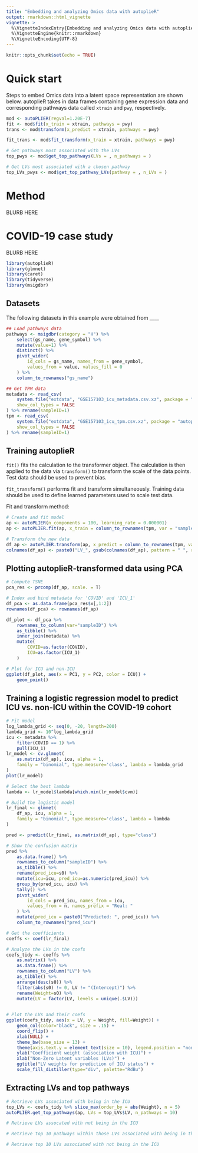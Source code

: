 ```yaml
---
title: "Embedding and analyzing Omics data with autoplieR"
output: rmarkdown::html_vignette
vignette: >
  %\VignetteIndexEntry{Embedding and analyzing Omics data with autoplieR}
  %\VignetteEngine{knitr::rmarkdown}
  %\VignetteEncoding{UTF-8}
---
```


```r
knitr::opts_chunk$set(echo = TRUE)
```


# Quick start

Steps to embed Omics data into a latent space representation are shown below. autoplieR takes in data frames containing gene expression data and corresponding pathways data called `xtrain` and `pwy`, respectively. 

```r
mod <- autoPLIER(regval=1.20E-7)
fit <- mod$fit(x_train = xtrain, pathways = pwy)
trans <- mod$transform(x_predict = xtrain, pathways = pwy)

fit_trans <- mod$fit_transform(x_train = xtrain, pathways = pwy)

# Get pathways most associated with the LVs
top_pwys <- mod$get_top_pathways(LVs = , n_pathways = )

# Get LVs most associated with a chosen pathway
top_LVs_pwys <- mod$get_top_pathway_LVs(pathway = , n_LVs = )
```


# Method

BLURB HERE


# COVID-19 case study

BLURB HERE

```r
library(autoplieR)
library(glmnet)
library(caret)
library(tidyverse)
library(msigdbr)
```


## Datasets

The following datasets in this example were obtained from ____

```r
## Load pathways data
pathways <- msigdbr(category = "H") %>% 
    select(gs_name, gene_symbol) %>% 
    mutate(value=1) %>% 
    distinct() %>% 
    pivot_wider(
        id_cols = gs_name, names_from = gene_symbol,
        values_from = value, values_fill = 0
    ) %>% 
    column_to_rownames("gs_name")

## Get TPM data
metadata <- read_csv(
    system.file("extdata", "GSE157103_icu_metadata.csv.xz", package = "autoplieR"), 
    show_col_types = FALSE
) %>% rename(sampleID=1)
tpm <- read_csv(
    system.file("extdata", "GSE157103_icu_tpm.csv.xz", package = "autoplieR"), 
    show_col_types = FALSE
) %>% rename(sampleID=1)
```


## Training autoplieR

`fit()` fits the calculation to the transformer object. The calculation is then applied to the data via `transform()` to transform the scale of the data points. Test data should be used to prevent bias.

`fit_transform()` performs fit and transform simultaneously. Training data should be used to define learned parameters used to scale test data.

Fit and transform method:
```r
# Create and fit model
ap <- autoPLIER(n_components = 100, learning_rate = 0.000001)
ap <- autoPLIER.fit(ap, x_train = column_to_rownames(tpm, var = "sampleID"), pathways = pathways, verbose = 0)

# Transform the new data
df_ap <- autoPLIER.transform(ap, x_predict = column_to_rownames(tpm, var = "sampleID"), pathways = pathways)
colnames(df_ap) <- paste0("LV_", gsub(colnames(df_ap), pattern = " ", replacement = ""))
```


## Plotting autoplieR-transformed data using PCA

```r
# Compute TSNE
pca_res <- prcomp(df_ap, scale. = T)

# Index and bind metadata for 'COVID' and 'ICU_1'
df_pca <- as.data.frame(pca_res$x[,1:2])
rownames(df_pca) <- rownames(df_ap)

df_plot <- df_pca %>%
    rownames_to_column(var="sampleID") %>% 
    as_tibble() %>% 
    inner_join(metadata) %>% 
    mutate(
        COVID=as.factor(COVID),
        ICU=as.factor(ICU_1)
    )

# Plot for ICU and non-ICU
ggplot(df_plot, aes(x = PC1, y = PC2, color = ICU)) +
    geom_point()
```


## Training a logistic regression model to predict ICU vs. non-ICU within the COVID-19 cohort

```r
# Fit model 
log_lambda_grid <- seq(0, -20, length=200) 
lambda_grid <- 10^log_lambda_grid
icu <- metadata %>% 
    filter(COVID == 1) %>% 
    pull(ICU_1)
lr_model <- cv.glmnet(
    as.matrix(df_ap), icu, alpha = 1, 
    family = "binomial", type.measure='class', lambda = lambda_grid
)
plot(lr_model)

```

```r

# Select the best lambda
lambda <- lr_model$lambda[which.min(lr_model$cvm)]

# Build the logistic model
lr_final <- glmnet(
    df_ap, icu, alpha = 1,
    family = "binomial", type.measure='class', lambda = lambda
)

pred <- predict(lr_final, as.matrix(df_ap), type="class")

# Show the confusion matrix
pred %>% 
    as.data.frame() %>% 
    rownames_to_column("sampleID") %>% 
    as_tibble() %>% 
    rename(pred_icu=s0) %>% 
    mutate(icu=icu, pred_icu=as.numeric(pred_icu)) %>% 
    group_by(pred_icu, icu) %>% 
    tally() %>%
    pivot_wider(
        id_cols = pred_icu, names_from = icu, 
        values_from = n, names_prefix = "Real: "
    ) %>% 
    mutate(pred_icu = paste0("Predicted: ", pred_icu)) %>% 
    column_to_rownames("pred_icu")
```

```r
# Get the coefficients
coeffs <- coef(lr_final)

# Analyze the LVs in the coefs
coefs_tidy <- coeffs %>% 
    as.matrix() %>% 
    as.data.frame() %>% 
    rownames_to_column("LV") %>% 
    as_tibble() %>% 
    arrange(desc(s0)) %>% 
    filter(abs(s0) != 0, LV != "(Intercept)") %>% 
    rename(Weight=s0) %>% 
    mutate(LV = factor(LV, levels = unique(.$LV)))
    

# Plot the LVs and their coefs
ggplot(coefs_tidy, aes(x = LV, y = Weight, fill=Weight)) +
    geom_col(color="black", size = .15) +
    coord_flip() +
    xlab(NULL) +
    theme_bw(base_size = 13) +
    theme(axis.text.y = element_text(size = 10), legend.position = "none") +
    ylab("Coefficient weight (association with ICU)") +
    xlab("Non-Zero Latent variables (LVs)") +
    ggtitle("LV weights for prediction of ICU status") +
    scale_fill_distiller(type="div", palette="RdBu") 
```



## Extracting LVs and top pathways

```r
# Retrieve LVs associated with being in the ICU
top_LVs <- coefs_tidy %>% slice_max(order_by = abs(Weight), n = 5)
autoPLIER.get_top_pathways(ap, LVs = top_LVs$LV, n_pathways = 10)

# Retrieve LVs assocated with not being in the ICU

# Retrieve top 10 pathways within those LVs associated with being in the ICU

# Retrieve top 10 LVs associated with not being in the ICU
```














